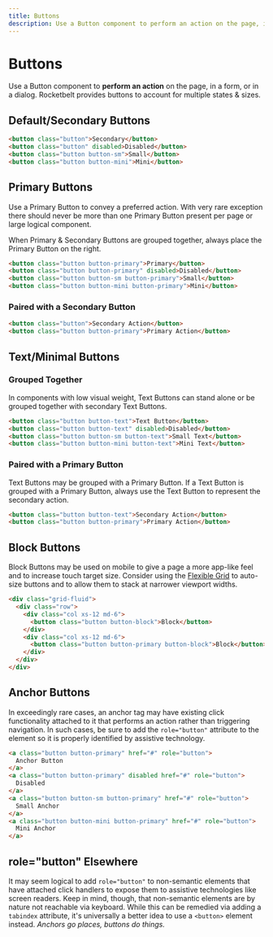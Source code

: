 ```yaml
---
title: Buttons
description: Use a Button component to perform an action on the page, in a form, or in a dialog. Rocketbelt provides buttons to account for multiple states & sizes.
---
```

# Buttons
Use a Button component to **perform an action** on the page, in a form, or in a
dialog. Rocketbelt provides buttons to account for multiple states & sizes.

## Default/Secondary Buttons

```html
<button class="button">Secondary</button>
<button class="button" disabled>Disabled</button>
<button class="button button-sm">Small</button>
<button class="button button-mini">Mini</button>
```

## Primary Buttons
Use a Primary Button to convey a preferred action. With very rare exception
there should never be more than one Primary Button present per page or large
logical component.

When Primary & Secondary Buttons are grouped together, always place the Primary
Button on the right.

```html
<button class="button button-primary">Primary</button>
<button class="button button-primary" disabled>Disabled</button>
<button class="button button-sm button-primary">Small</button>
<button class="button button-mini button-primary">Mini</button>
```

### Paired with a Secondary Button
```html
<button class="button">Secondary Action</button>
<button class="button button-primary">Primary Action</button>
```

## Text/Minimal Buttons
### Grouped Together
In components with low visual weight, Text Buttons can stand alone or be grouped
together with secondary Text Buttons.

```html
<button class="button button-text">Text Button</button>
<button class="button button-text" disabled>Disabled</button>
<button class="button button-sm button-text">Small Text</button>
<button class="button button-mini button-text">Mini Text</button>
```

### Paired with a Primary Button
Text Buttons may be grouped with a Primary Button. If a Text Button is grouped
with a Primary Button, always use the Text Button to represent the secondary
action.
```html
<button class="button button-text">Secondary Action</button>
<button class="button button-primary">Primary Action</button>
```

## Block Buttons
Block Buttons may be used on mobile to give a page a more app-like feel and to
increase touch target size. Consider using the
[Flexible Grid](../structure/flexible-grid) to auto-size buttons and to allow
them to stack at narrower viewport widths.

```html
<div class="grid-fluid">
  <div class="row">
    <div class="col xs-12 md-6">
      <button class="button button-block">Block</button>
    </div>
    <div class="col xs-12 md-6">
      <button class="button button-primary button-block">Block</button>
    </div>
  </div>
</div>
```

## Anchor Buttons
In exceedingly rare cases, an anchor tag may have existing click functionality
attached to it that performs an action rather than triggering navigation. In
such cases, be sure to add the `role="button"` attribute to the element so it
is properly identified by assistive technology.

```html
<a class="button button-primary" href="#" role="button">
  Anchor Button
</a>
<a class="button button-primary" disabled href="#" role="button">
  Disabled
</a>
<a class="button button-sm button-primary" href="#" role="button">
  Small Anchor
</a>
<a class="button button-mini button-primary" href="#" role="button">
  Mini Anchor
</a>
```

## role="button" Elsewhere
It may seem logical to add `role="button"` to non-semantic elements that have
attached click handlers to expose them to assistive technologies like screen
readers. Keep in mind, though, that non-semantic elements are by nature not
reachable via keyboard. While this can be remedied via adding a `tabindex`
attribute, it's universally a better idea to use a `<button>` element instead.
_Anchors go places, buttons do things._

